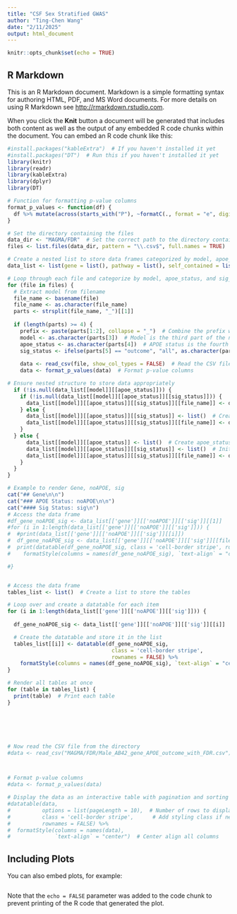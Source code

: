 ```yaml
---
title: "CSF Sex Stratified GWAS"
author: "Ting-Chen Wang"
date: "2/11/2025"
output: html_document
---
```


```r
knitr::opts_chunk$set(echo = TRUE)
```

## R Markdown

This is an R Markdown document. Markdown is a simple formatting syntax for authoring HTML, PDF, and MS Word documents. For more details on using R Markdown see <http://rmarkdown.rstudio.com>.

When you click the **Knit** button a document will be generated that includes both content as well as the output of any embedded R code chunks within the document. You can embed an R code chunk like this:

```r
#install.packages("kableExtra")  # If you haven't installed it yet
#install.packages("DT")  # Run this if you haven't installed it yet
library(knitr)
library(readr)
library(kableExtra)
library(dplyr)
library(DT)

# Function for formatting p-value columns
format_p_values <- function(df) {
  df %>% mutate(across(starts_with("P"), ~formatC(., format = "e", digits = 3)))
}

# Set the directory containing the files
data_dir <- "MAGMA/FDR"  # Set the correct path to the directory containing your files
files <- list.files(data_dir, pattern = "\\.csv$", full.names = TRUE)

# Create a nested list to store data frames categorized by model, apoe_status, and sig_status
data_list <- list(gene = list(), pathway = list(), self_contained = list())

# Loop through each file and categorize by model, apoe_status, and sig_status
for (file in files) {
  # Extract model from filename
  file_name <- basename(file)
  file_name <- as.character(file_name)
  parts <- strsplit(file_name, "_")[[1]]
  
  if (length(parts) >= 4) {
    prefix <- paste(parts[1:2], collapse = "_")  # Combine the prefix words
    model <- as.character(parts[3])  # Model is the third part of the name
    apoe_status <- as.character(parts[4])  # APOE status is the fourth part of the name
    sig_status <- ifelse(parts[5] == "outcome", "all", as.character(parts[5]))  # Check if sig_status is empty
    
    data <- read_csv(file, show_col_types = FALSE)  # Read the CSV file
    data <- format_p_values(data)  # Format p-value columns

# Ensure nested structure to store data appropriately
  if (!is.null(data_list[[model]][[apoe_status]])) {
    if (!is.null(data_list[[model]][[apoe_status]][[sig_status]])) {
      data_list[[model]][[apoe_status]][[sig_status]][[file_name]] <- data# Store data by actual file name
    } else {
      data_list[[model]][[apoe_status]][[sig_status]] <- list()  # Create sig_status if it doesn't exist
      data_list[[model]][[apoe_status]][[sig_status]][[file_name]] <- data# Store data by actual file name
    }
  } else {
      data_list[[model]][[apoe_status]] <- list()  # Create apoe_status if it doesn't exist
      data_list[[model]][[apoe_status]][[sig_status]] <- list()  # Initialize sig_status list
      data_list[[model]][[apoe_status]][[sig_status]][[file_name]] <- data# Store data by actual file name
    }
  }
}

# Example to render Gene, noAPOE, sig
cat("## Gene\n\n")
cat("### APOE Status: noAPOE\n\n")
cat("#### Sig Status: sig\n")  
# Access the data frame
#df_gene_noAPOE_sig <- data_list[['gene']][['noAPOE']][['sig']][[1]]
#for (i in 1:length(data_list[['gene']][['noAPOE']][['sig']])) {
#  #print(data_list[['gene']][['noAPOE']][['sig']][[i]])
#  df_gene_noAPOE_sig <- data_list[['gene']][['noAPOE']][['sig']][[file]]
#  print(datatable(df_gene_noAPOE_sig, class = 'cell-border stripe', rownames = FALSE) %>%
#    formatStyle(columns = names(df_gene_noAPOE_sig), `text-align` = "center"))

#}


# Access the data frame
tables_list <- list()  # Create a list to store the tables

# Loop over and create a datatable for each item
for (i in 1:length(data_list[['gene']][['noAPOE']][['sig']])) {
  
  df_gene_noAPOE_sig <- data_list[['gene']][['noAPOE']][['sig']][[i]]

  # Create the datatable and store it in the list
  tables_list[[i]] <- datatable(df_gene_noAPOE_sig, 
                                 class = 'cell-border stripe', 
                                 rownames = FALSE) %>%
    formatStyle(columns = names(df_gene_noAPOE_sig), `text-align` = "center")
}

# Render all tables at once
for (table in tables_list) {
  print(table)  # Print each table
}






# Now read the CSV file from the directory
#data <- read_csv("MAGMA/FDR/Male_AB42_gene_APOE_outcome_with_FDR.csv")  # Use your actual file name



# Format p-value columns
#data <- format_p_values(data)

# Display the data as an interactive table with pagination and sorting
#datatable(data, 
#          options = list(pageLength = 10),  # Number of rows to display per page
#          class = 'cell-border stripe',      # Add styling class if needed
#          rownames = FALSE) %>%
#  formatStyle(columns = names(data), 
#              `text-align` = "center")  # Center align all columns
```

## Including Plots

You can also embed plots, for example:

```r
```

Note that the `echo = FALSE` parameter was added to the code chunk to prevent printing of the R code that generated the plot.
